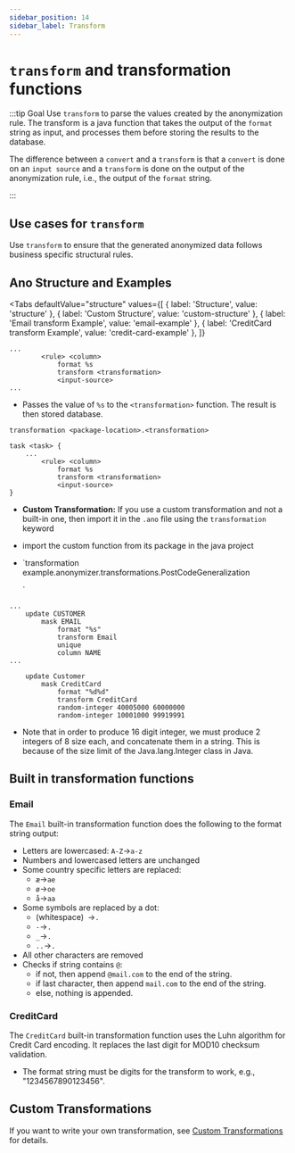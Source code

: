 ```yaml
---
sidebar_position: 14
sidebar_label: Transform
---
```



# `transform` and transformation functions

:::tip Goal
Use `transform` to parse the values created by the anonymization rule. The transform is a java function that takes the output of the `format` string as input, and processes them before storing the results to the database.

The difference between a `convert` and a `transform` is that a `convert` is done on an `input source` and a `transform` is done on the output of the anonymization rule, i.e., the output of the `format` string.

:::

## Use cases for `transform`

Use `transform` to ensure that the generated anonymized data follows business specific structural rules.

## Ano Structure and Examples

<Tabs
  defaultValue="structure"
  values={[
    { label: 'Structure', value: 'structure' },
	{ label: 'Custom Structure', value: 'custom-structure' },
    { label: 'Email transform Example', value: 'email-example' },
	{ label: 'CreditCard transform Example', value: 'credit-card-example' },
  ]}
>

<TabItem value="structure">

```ano
...
        <rule> <column>
            format %s
            transform <transformation>
            <input-source>
...
```

- Passes the value of `%s` to the `<transformation>` function. The result is then stored database.

</TabItem>

<TabItem value="custom-structure">

```ano
transformation <package-location>.<transformation>

task <task> {
    ...
        <rule> <column>
            format %s
            transform <transformation>
            <input-source>
}
```

- **Custom Transformation:** If you use a custom transformation and not a built-in one, then import it in the `.ano` file using the `transformation` keyword
- import the custom function from its package in the java project


- `transformation example.anonymizer.transformations.PostCodeGeneralization

  `

</TabItem>

<TabItem value="email-example">

```ano
...
    update CUSTOMER
        mask EMAIL
            format "%s"
            transform Email
            unique
            column NAME
...
```

</TabItem>

<TabItem value="credit-card-example">

```ano
    update Customer
        mask CreditCard
            format "%d%d"
            transform CreditCard
            random-integer 40005000 60000000
            random-integer 10001000 99919991
```

- Note that in order to produce 16 digit integer, we must produce 2 integers of 8 size each, and concatenate them in a string. This is because of the size limit of the Java.lang.Integer class in Java.

</TabItem>

</Tabs>

## Built in transformation functions

### Email

The `Email` built-in transformation function does the following to the format string output:

- Letters are lowercased: `A-Z`->`a-z`
- Numbers and lowercased letters are unchanged
- Some country specific letters are replaced:
  - `æ`->`ae`
  - `ø`->`oe`
  - `å`->`aa`
- Some symbols are replaced by a dot:
  - (whitespace)` `->`.`
  - `-`->`.`
  - `_`->`.`
  - `..`->`.`
- All other characters are removed
- Checks if string contains `@`:
  - if not, then append `@mail.com` to the end of the string.
  - if last character, then append `mail.com` to the end of the string.
  - else, nothing is appended.

### CreditCard

The `CreditCard` built-in transformation function uses the Luhn algorithm for Credit Card encoding. It replaces the last digit for MOD10 checksum validation.

- The format string must be digits for the transform to work, e.g., "1234567890123456".

## Custom Transformations

If you want to write your own transformation, see [Custom Transformations](../custom-code/custom-transformations) for details.
